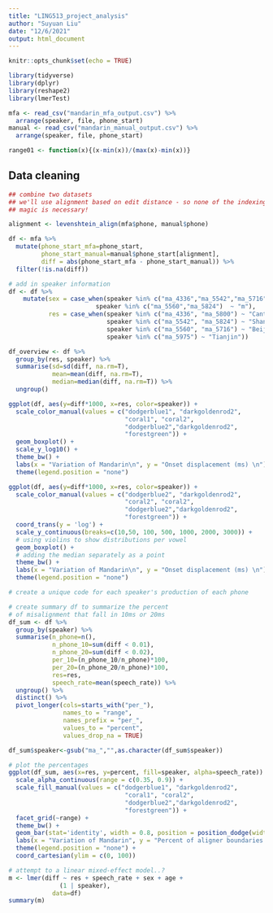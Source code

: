 ```yaml
---
title: "LING513_project_analysis"
author: "Suyuan Liu"
date: "12/6/2021"
output: html_document
---
```


```r
knitr::opts_chunk$set(echo = TRUE)

library(tidyverse)
library(dplyr)
library(reshape2)
library(lmerTest)

mfa <- read_csv("mandarin_mfa_output.csv") %>%
  arrange(speaker, file, phone_start)
manual <- read_csv("mandarin_manual_output.csv") %>%
  arrange(speaker, file, phone_start)

range01 <- function(x){(x-min(x))/(max(x)-min(x))}
```

## Data cleaning

```r
## combine two datasets
## we'll use alignment based on edit distance - so none of the indexing
## magic is necessary!

alignment <- levenshtein_align(mfa$phone, manual$phone)

df <- mfa %>%
  mutate(phone_start_mfa=phone_start,
         phone_start_manual=manual$phone_start[alignment],
         diff = abs(phone_start_mfa - phone_start_manual)) %>%
  filter(!is.na(diff))

# add in speaker information
df <- df %>%
    mutate(sex = case_when(speaker %in% c("ma_4336","ma_5542","ma_5716","ma_5800","ma_5975") ~ "f",
                        speaker %in% c("ma_5560","ma_5824")  ~ "m"),
           res = case_when(speaker %in% c("ma_4336", "ma_5800") ~ "Canto",
                           speaker %in% c("ma_5542", "ma_5824") ~ "Shanghai",
                           speaker %in% c("ma_5560", "ma_5716") ~ "Beijing",
                           speaker %in% c("ma_5975") ~ "Tianjin"))
```

```r
df_overview <- df %>%
  group_by(res, speaker) %>%
  summarise(sd=sd(diff, na.rm=T),
            mean=mean(diff, na.rm=T),
            median=median(diff, na.rm=T)) %>%
  ungroup()
```

```r
ggplot(df, aes(y=diff*1000, x=res, color=speaker)) +
  scale_color_manual(values = c("dodgerblue1", "darkgoldenrod2", 
                                "coral1", "coral2",
                                "dodgerblue2","darkgoldenrod2",
                                "forestgreen")) +
  geom_boxplot() +
  scale_y_log10() +
  theme_bw() + 
  labs(x = "Variation of Mandarin\n", y = "Onset displacement (ms) \n") +
  theme(legend.position = "none")
```

```r
ggplot(df, aes(y=diff*1000, x=res, color=speaker)) +
  scale_color_manual(values = c("dodgerblue2", "darkgoldenrod2", 
                                "coral2", "coral2",
                                "dodgerblue2","darkgoldenrod2",
                                "forestgreen")) +
  coord_trans(y = 'log') +
  scale_y_continuous(breaks=c(10,50, 100, 500, 1000, 2000, 3000)) +
  # using violins to show distributions per vowel
  geom_boxplot() +
  # adding the median separately as a point
  theme_bw() + 
  labs(x = "Variation of Mandarin\n", y = "Onset displacement (ms) \n") +
  theme(legend.position = "none")
```

```r
# create a unique code for each speaker's production of each phone

# create summary df to summarize the percent 
# of misalignment that fall in 10ms or 20ms
df_sum <- df %>%
  group_by(speaker) %>%
  summarise(n_phone=n(),
            n_phone_10=sum(diff < 0.01),
            n_phone_20=sum(diff < 0.02),
            per_10=(n_phone_10/n_phone)*100,
            per_20=(n_phone_20/n_phone)*100,
            res=res,
            speech_rate=mean(speech_rate)) %>%
  ungroup() %>%
  distinct() %>%
  pivot_longer(cols=starts_with("per_"),
               names_to = "range",
               names_prefix = "per_",
               values_to = "percent",
               values_drop_na = TRUE)

df_sum$speaker<-gsub("ma_","",as.character(df_sum$speaker))

# plot the percentages
ggplot(df_sum, aes(x=res, y=percent, fill=speaker, alpha=speech_rate)) + 
  scale_alpha_continuous(range = c(0.35, 0.9)) +
  scale_fill_manual(values = c("dodgerblue1", "darkgoldenrod2", 
                                "coral1", "coral2",
                                "dodgerblue2","darkgoldenrod2",
                                "forestgreen")) +
  facet_grid(~range) +
  theme_bw() + 
  geom_bar(stat='identity', width = 0.8, position = position_dodge(width = 0.9)) +
  labs(x = "Variation of Mandarin", y = "Percent of aligner boundaries \n within threshold of human placement") +
  theme(legend.position = "none") +
  coord_cartesian(ylim = c(0, 100))
```


```r
# attempt to a linear mixed-effect model..?
m <- lmer(diff ~ res + speech_rate + sex + age + 
              (1 | speaker), 
            data=df)
summary(m)
```

